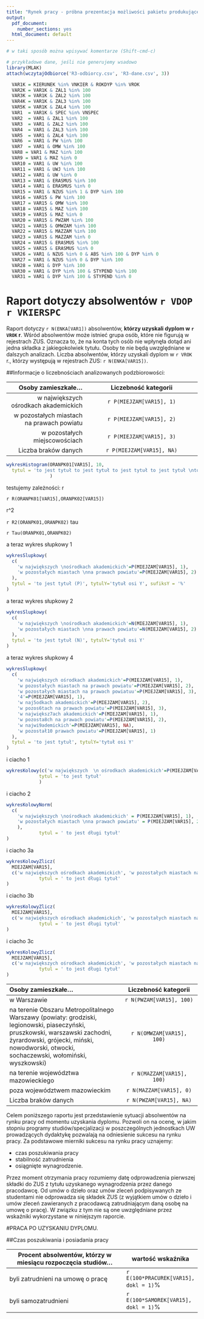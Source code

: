 ```yaml
---
title: "Rynek pracy - próbna prezentacja możliwości pakietu produkującego raporty automatyczne"
output:
  pdf_document:
    number_sections: yes
  html_document: default
---
```


```r
# w taki sposób można wpisywać komentarze (Shift-cmd-c)
```

```r
# przykładowe dane, jeśli nie generujemy wsadowo
library(MLAK)
attach(wczytajOdbiorce('R3-odbiorcy.csv', 'R3-dane.csv', 3))

  VAR1K	= KIERUNEK %in% VNKIER & ROKDYP %in% VROK
  VAR2K	= VAR1K & ZAL1 %in% 100 
  VAR3K = VAR1K & ZAL2 %in% 100 
  VAR4K = VAR1K & ZAL3 %in% 100 
  VAR5K = VAR1K & ZAL4 %in% 100 
  VAR1  = VAR1K & SPEC %in% VNSPEC
  VAR2	= VAR1 & ZAL1 %in% 100
  VAR3  = VAR1 & ZAL2 %in% 100
  VAR4  = VAR1 & ZAL3 %in% 100
  VAR5  = VAR1 & ZAL4 %in% 100
  VAR6	= VAR1 & PW %in% 100
  VAR7	= VAR1 & OMW %in% 100
  VAR8 = VAR1 & MAZ %in% 100
  VAR9 = VAR1 & MAZ %in% 0
  VAR10 = VAR1 & UW %in% 100
  VAR11 = VAR1 & UWJ %in% 100
  VAR12 = VAR1 & UW %in% 0
  VAR13 = VAR1 & ERASMUS %in% 100
  VAR14 = VAR1 & ERASMUS %in% 0
  VAR15 = VAR1 & NZUS %in% 1 & DYP %in% 100
  VAR16 = VAR15 & PW %in% 100
  VAR17 = VAR15 & OMW %in% 100
  VAR18 = VAR15 & MAZ %in% 100
  VAR19 = VAR15 & MAZ %in% 0
  VAR20 = VAR15 & PWZAM %in% 100
  VAR21 = VAR15 & OMWZAM %in% 100
  VAR22 = VAR15 & MAZZAM %in% 100
  VAR23 = VAR15 & MAZZAM %in% 0
  VAR24 = VAR15 & ERASMUS %in% 100
  VAR25 = VAR15 & ERASMUS %in% 0
  VAR26 = VAR1 & NZUS %in% 0 & ABS %in% 100 & DYP %in% 0
  VAR27 = VAR1 & NZUS %in% 0 & DYP %in% 100
  VAR28 = VAR1 & DYP %in% 100
  VAR30 = VAR1 & DYP %in% 100 & STYPEND %in% 100
  VAR31 = VAR1 & DYP %in% 100 & STYPEND %in% 0
```

# Raport dotyczy absolwentów `r VDOP` `r VKIERSPC`

Raport dotyczy `r N(ENKA[VAR1])` absolwentów, **którzy uzyskali dyplom w `r VROK` r**.
Wśród absolwentów może istnieć grupa osób, które nie figurują w rejestrach ZUS. Oznacza to, że na konta tych osób nie wpłynęła dotąd ani jedna składka z jakiegokolwiek tytułu. Osoby te nie będą uwzględniane w dalszych analizach. Liczba absolwentów, którzy uzyskali dyplom w `r VROK` r., którzy występują w rejestrach ZUS: `r N(ENKA[VAR15])`.

##Informacje o liczebnościach analizowanych podzbiorowości:

Osoby zamieszkałe...                      | Liczebność kategorii
------------------------------------------:|:----------------------------------------------------------:
w największych ośrodkach akademickich	    | `r P(MIEJZAM[VAR15], 1)` 
w pozostałych miastach na prawach powiatu	| `r P(MIEJZAM[VAR15], 2)`
w pozostałych miejscowościach	            | `r P(MIEJZAM[VAR15], 3)`
Liczba braków danych                      | `r P(MIEJZAM[VAR15], NA)`


```r
wykresHistogram(ORANPK01[VAR15], 10,
  tytul = 'to jest tytuł to jest tytuł to jest tytuł to jest tytuł \nto jest tytuł to jest tytuł to jest tytuł to jest tytuł to jest tytuł', tytulX='tytuł osi X', tytulY='tytuł osi Y'
                )
```

testujemy zależności:
r

`r R(ORANPK01[VAR15],ORANPK02[VAR15])`

r^2

`r R2(ORANPK01,ORANPK02)`
tau

`r Tau(ORANPK01,ORANPK02)`

a teraz wykres słupkowy 1

```r

wykresSlupkowy(
  c(
    'w największych \nośrodkach akademickich'=P(MIEJZAM[VAR15], 1), 
    'w pozostałych miastach \nna prawach powiatu'=P(MIEJZAM[VAR15], 2)
  ),
  tytul = 'to jest tytuł (P)', tytulY='tytuł osi Y', sufiksY = '%'
)
```

a teraz wykres słupkowy 2

```r
wykresSlupkowy(
  c(
    'w największych \nośrodkach akademickich'=N(MIEJZAM[VAR15], 1), 
    'w pozostałych miastach \nna prawach powiatu'=N(MIEJZAM[VAR15], 2)
  ),
  tytul = 'to jest tytuł (N)', tytulY='tytuł osi Y'
)
```

a teraz wykres słupkowy 4

```r
wykresSlupkowy(
  c(
    'w największych ośrodkach akademickich'=P(MIEJZAM[VAR15], 1), 
    'w pozostałych miastach na prawach powiatu'=P(MIEJZAM[VAR15], 2),
    'w pozostałych miastach na prawach powiatuu'=P(MIEJZAM[VAR15], 3), 
    '4'=P(MIEJZAM[VAR15], 1),
    'w naj5odkach akademickich'=P(MIEJZAM[VAR15], 2), 
    'w pozos6tach na prawach powiatu'=P(MIEJZAM[VAR15], 3),
    'w największ7ach akademickich'=P(MIEJZAM[VAR15], 1), 
    'w pozosta8ch na prawach powiatu'=P(MIEJZAM[VAR15], 2),
    'w najwi9ademickich'=P(MIEJZAM[VAR15], NA), 
    'w pozostał10 prawach powiatu'=P(MIEJZAM[VAR15], 1)
  ),
  tytul = 'to jest tytuł', tytulY='tytuł osi Y'
)
```

i ciacho 1

```r
wykresKolowy(c('w największych  \n ośrodkach akademickich'=P(MIEJZAM[VAR15], 1), 'w pozostałych miastach \n na prawach powiatu'=P(MIEJZAM[VAR15], 2), 'w pozostałych \n miejscowościach' =P(MIEJZAM[VAR15], 3), 'braki danych' =P(MIEJZAM[VAR15], NA)),
            tytul = 'to jest tytuł'
            )
```


i ciacho 2

```r
wykresKolowyNorm(
  c(
    'w największych \nośrodkach akademickich' = P(MIEJZAM[VAR15], 1),
    'w pozostałych miastach \nna prawach powiatu' = P(MIEJZAM[VAR15], 2)
    ),
            tytul = ' to jest długi tytuł'
)
```

i ciacho 3a

```r
wykresKolowyZlicz(
  MIEJZAM[VAR15], 
  c('w największych ośrodkach akademickich', 'w pozostałych miastach na prawach powiatu', 'w pozostałych miejscowościach'),
            tytul = ' to jest długi tytuł'
)
```

i ciacho 3b

```r
wykresKolowyZlicz(
  MIEJZAM[VAR15], 
  c('w największych ośrodkach akademickich', 'w pozostałych miastach na prawach powiatu'),
            tytul = ' to jest długi tytuł'
)
```

i ciacho 3c

```r
wykresKolowyZlicz(
  MIEJZAM[VAR15], 
  c('w największych ośrodkach akademickich', 'w pozostałych miastach na prawach powiatu', 'w pozostałych miejscowościach', 'pustosz'),
            tytul = ' to jest długi tytuł'
)
```

-------------------------------------------------------------------------------
Osoby zamieszkałe...                                       Liczebność kategorii
----------------------------------------------- --------------------------------
w Warszawie	                                        `r N(PWZAM[VAR15], 100)`

na terenie Obszaru Metropolitalnego Warszawy        `r N(OMWZAM[VAR15], 100)`
(powiaty: grodziski, legionowski, piaseczyński,
pruszkowski, warszawski zachodni, żyrardowski,
grójecki, miński, nowodworski, otwocki,
sochaczewski, wołomiński, wyszkowski)

na terenie województwa mazowieckiego               `r N(MAZZAM[VAR15], 100)`

poza województwem mazowieckim                      `r N(MAZZAM[VAR15], 0)`

Liczba braków danych                                `r N(PWZAM[VAR15], NA)`
-------------------------------------------------------------------------------

Celem poniższego raportu jest przedstawienie sytuacji absolwentów na rynku pracy od momentu uzyskania dyplomu. Pozwoli on na ocenę, w jakim stopniu programy studiów/specjalizacji w poszczególnych jednostkach UW prowadzących dydaktykę pozwalają na odniesienie sukcesu na rynku pracy. Za podstawowe mierniki sukcesu na rynku pracy uznajemy:

* czas poszukiwania pracy
* stabilność zatrudnienia
* osiągnięte wynagrodzenie.

Przez moment otrzymania pracy rozumiemy datę odprowadzenia pierwszej składki do ZUS z tytułu uzyskanego wynagrodzenia przez danego pracodawcę. Od umów o dzieło oraz umów zleceń podpisywanych ze studentami nie odprowadza się składek ZUS (z wyjątkiem umów o dzieło i umów zleceń zawieranych z pracodawcą zatrudniającym daną osobę na umowę o pracę). W związku z tym nie są one uwzględniane  przez wskaźniki wykorzystane w niniejszym raporcie.

#PRACA PO UZYSKANIU DYPLOMU.

##Czas poszukiwania i posiadania pracy

Procent absolwentów, którzy w miesiącu rozpoczęcia studiów...   |  wartość wskaźnika
----------------------------------------------------------------|--------------
byli zatrudnieni na umowę o pracę                               | `r E(100*PRACUREK[VAR15], dokl = 1)`%
byli samozatrudnieni                                            | `r E(100*SAMOREK[VAR15], dokl = 1)`%
